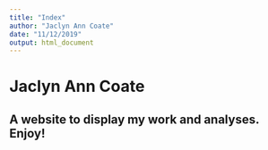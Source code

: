 ```yaml
---
title: "Index"
author: "Jaclyn Ann Coate"
date: "11/12/2019"
output: html_document
---
```


# Jaclyn Ann Coate
## A website to display my work and analyses. Enjoy!